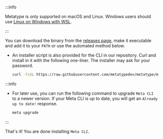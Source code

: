 :::info

Metatype is only supported on macOS and Linux. Windows users should use [Linux on Windows with WSL](https://learn.microsoft.com/windows/wsl/install).

:::

You can download the binary from the
[releases page](https://github.com/metatypedev/metatype/releases/), make it
executable and add it to your `PATH` or use the automated method below.

- An installer script is also provided for the CLI in our repository. Curl and install in it with the following one-liner. The installer may ask for your password.

  ```bash
  curl -fsSL https://raw.githubusercontent.com/metatypedev/metatype/main/installer.sh | bash
  ```

:::info

- For later use, you can run the following command to upgrade `Meta CLI` to a newer version. If your Meta CLI is up to date, you will get an `Already up to date!` response.
  ```bash
  meta upgrade
  ```

:::

That's it! You are done installing `Meta CLI`.
